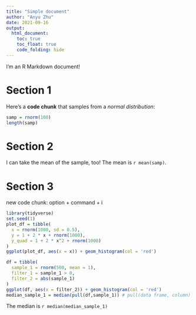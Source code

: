 ```yaml
---
title: "Simple document"
author: "Anyu Zhu"
date: 2021-09-16
output: 
  html_document:
    toc: true
    toc_float: true
    code_folding: hide
---
```


I'm an R Markdown document! 

# Section 1

Here's a **code chunk** that samples from 
a _normal distribution_:

```r
samp = rnorm(100)
length(samp)
```

# Section 2

I can take the mean of the sample, too!
The mean is `r mean(samp)`.

# Section 3

new code chunk: option + command + i
```r
library(tidyverse)
set.seed(1)
plot_df = tibble(
  x = rnorm(1000, sd = 0.5),
  y = 1 + 2 * x + rnorm(1000),
  y_quad = 1 + 2 * x^2 + rnorm(1000)
)
ggplot(plot_df, aes(x = x)) + geom_histogram(col = 'red')
```

```r
df = tibble(
  sample_1 = rnorm(500, mean = 1),
  filter_1 = sample_1 > 0,
  filter_2 = abs(sample_1)
)
ggplot(df, aes(x = filter_2)) + geom_histogram(col = 'red')
median_sample_1 = median(pull(df,sample_1)) # pull(data frame, column)
```
The median is `r median(median_sample_1)`

